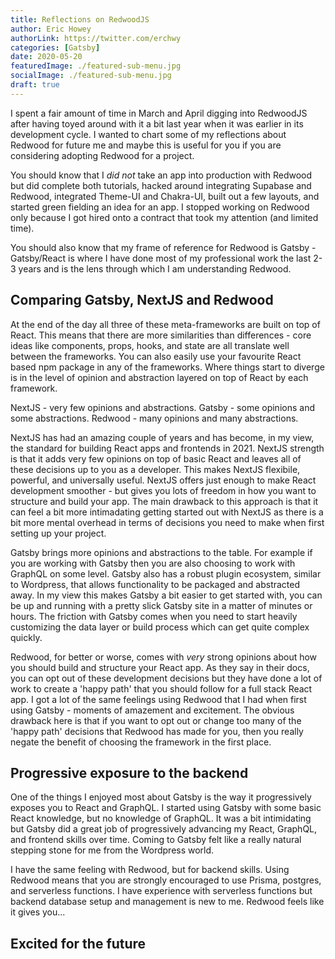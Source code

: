 ```yaml
---
title: Reflections on RedwoodJS
author: Eric Howey
authorLink: https://twitter.com/erchwy
categories: [Gatsby]
date: 2020-05-20
featuredImage: ./featured-sub-menu.jpg
socialImage: ./featured-sub-menu.jpg
draft: true
---
```


I spent a fair amount of time in March and April digging into RedwoodJS after having toyed around with it a bit last year when it was earlier in its development cycle. I wanted to chart some of my reflections about Redwood for future me and maybe this is useful for you if you are considering adopting Redwood for a project.

You should know that I _did not_ take an app into production with Redwood but did complete both tutorials, hacked around integrating Supabase and Redwood, integrated Theme-UI and Chakra-UI, built out a few layouts, and started green fielding an idea for an app. I stopped working on Redwood only because I got hired onto a contract that took my attention (and limited time).

You should also know that my frame of reference for Redwood is Gatsby - Gatsby/React is where I have done most of my professional work the last 2-3 years and is the lens through which I am understanding Redwood.

## Comparing Gatsby, NextJS and Redwood

At the end of the day all three of these meta-frameworks are built on top of React. This means that there are more similarities than differences - core ideas like components, props, hooks, and state are all translate well between the frameworks. You can also easily use your favourite React based npm package in any of the frameworks. Where things start to diverge is in the level of opinion and abstraction layered on top of React by each framework.

NextJS - very few opinions and abstractions. Gatsby - some opinions and some abstractions. Redwood - many opinions and many abstractions.

NextJS has had an amazing couple of years and has become, in my view, the standard for building React apps and frontends in 2021. NextJS strength is that it adds very few opinions on top of basic React and leaves all of these decisions up to you as a developer. This makes NextJS flexibile, powerful, and universally useful. NextJS offers just enough to make React development smoother - but gives you lots of freedom in how you want to structure and build your app. The main drawback to this approach is that it can feel a bit more intimadating getting started out with NextJS as there is a bit more mental overhead in terms of decisions you need to make when first setting up your project.

Gatsby brings more opinions and abstractions to the table. For example if you are working with Gatsby then you are also choosing to work with GraphQL on some level. Gatsby also has a robust plugin ecosystem, similar to Wordpress, that allows functionality to be packaged and abstracted away. In my view this makes Gatsby a bit easier to get started with, you can be up and running with a pretty slick Gatsby site in a matter of minutes or hours. The friction with Gatsby comes when you need to start heavily customizing the data layer or build process which can get quite complex quickly.

Redwood, for better or worse, comes with _very_ strong opinions about how you should build and structure your React app. As they say in their docs, you can opt out of these development decisions but they have done a lot of work to create a 'happy path' that you should follow for a full stack React app. I got a lot of the same feelings using Redwood that I had when first using Gatsby - moments of amazement and excitement. The obvious drawback here is that if you want to opt out or change too many of the 'happy path' decisions that Redwood has made for you, then you really negate the benefit of choosing the framework in the first place.

## Progressive exposure to the backend

One of the things I enjoyed most about Gatsby is the way it progressively exposes you to React and GraphQL. I started using Gatsby with some basic React knowledge, but no knowledge of GraphQL. It was a bit intimidating but Gatsby did a great job of progressively advancing my React, GraphQL, and frontend skills over time. Coming to Gatsby felt like a really natural stepping stone for me from the Wordpress world.

I have the same feeling with Redwood, but for backend skills. Using Redwood means that you are strongly encouraged to use Prisma, postgres, and serverless functions. I have experience with serverless functions but backend database setup and management is new to me. Redwood feels like it gives you...

## Excited for the future
